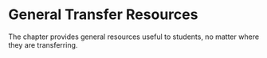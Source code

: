 # General Transfer Resources {#general}

The chapter provides general resources useful to students, no matter where they are transferring.